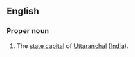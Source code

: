{{also|Dehradun}}
==English==

===Proper noun===
{{en-proper noun}}
# The [[state capital]] of [[Uttaranchal]] ([[India]]).